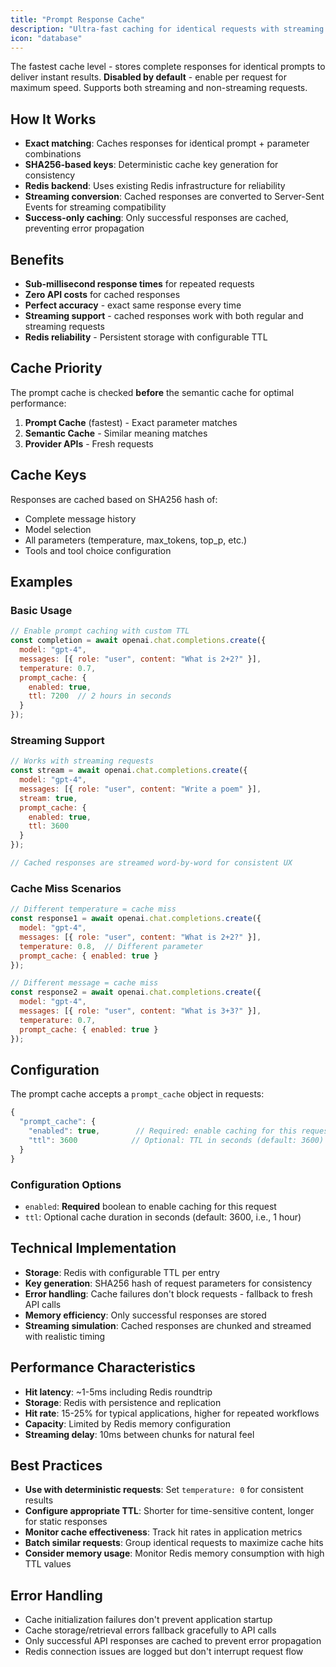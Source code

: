 ```yaml
---
title: "Prompt Response Cache"
description: "Ultra-fast caching for identical requests with streaming support"
icon: "database"
---
```


The fastest cache level - stores complete responses for identical prompts to deliver instant results. **Disabled by default** - enable per request for maximum speed. Supports both streaming and non-streaming requests.

## How It Works

- **Exact matching**: Caches responses for identical prompt + parameter combinations
- **SHA256-based keys**: Deterministic cache key generation for consistency
- **Redis backend**: Uses existing Redis infrastructure for reliability
- **Streaming conversion**: Cached responses are converted to Server-Sent Events for streaming compatibility
- **Success-only caching**: Only successful responses are cached, preventing error propagation

## Benefits

- **Sub-millisecond response times** for repeated requests
- **Zero API costs** for cached responses  
- **Perfect accuracy** - exact same response every time
- **Streaming support** - cached responses work with both regular and streaming requests
- **Redis reliability** - Persistent storage with configurable TTL

## Cache Priority

The prompt cache is checked **before** the semantic cache for optimal performance:

1. **Prompt Cache** (fastest) - Exact parameter matches
2. **Semantic Cache** - Similar meaning matches  
3. **Provider APIs** - Fresh requests

## Cache Keys

Responses are cached based on SHA256 hash of:
- Complete message history
- Model selection
- All parameters (temperature, max_tokens, top_p, etc.)
- Tools and tool choice configuration

## Examples

### Basic Usage
```javascript
// Enable prompt caching with custom TTL
const completion = await openai.chat.completions.create({
  model: "gpt-4",
  messages: [{ role: "user", content: "What is 2+2?" }],
  temperature: 0.7,
  prompt_cache: {
    enabled: true,
    ttl: 7200  // 2 hours in seconds
  }
});
```

### Streaming Support
```javascript
// Works with streaming requests
const stream = await openai.chat.completions.create({
  model: "gpt-4",
  messages: [{ role: "user", content: "Write a poem" }],
  stream: true,
  prompt_cache: {
    enabled: true,
    ttl: 3600
  }
});

// Cached responses are streamed word-by-word for consistent UX
```

### Cache Miss Scenarios
```javascript
// Different temperature = cache miss
const response1 = await openai.chat.completions.create({
  model: "gpt-4",
  messages: [{ role: "user", content: "What is 2+2?" }],
  temperature: 0.8,  // Different parameter
  prompt_cache: { enabled: true }
});

// Different message = cache miss  
const response2 = await openai.chat.completions.create({
  model: "gpt-4", 
  messages: [{ role: "user", content: "What is 3+3?" }],
  temperature: 0.7,
  prompt_cache: { enabled: true }
});
```

## Configuration

The prompt cache accepts a `prompt_cache` object in requests:

```javascript
{
  "prompt_cache": {
    "enabled": true,        // Required: enable caching for this request
    "ttl": 3600            // Optional: TTL in seconds (default: 3600)
  }
}
```

### Configuration Options

- `enabled`: **Required** boolean to enable caching for this request
- `ttl`: Optional cache duration in seconds (default: 3600, i.e., 1 hour)

## Technical Implementation

- **Storage**: Redis with configurable TTL per entry
- **Key generation**: SHA256 hash of request parameters for consistency
- **Error handling**: Cache failures don't block requests - fallback to fresh API calls
- **Memory efficiency**: Only successful responses are stored
- **Streaming simulation**: Cached responses are chunked and streamed with realistic timing

## Performance Characteristics

- **Hit latency**: ~1-5ms including Redis roundtrip
- **Storage**: Redis with persistence and replication
- **Hit rate**: 15-25% for typical applications, higher for repeated workflows
- **Capacity**: Limited by Redis memory configuration
- **Streaming delay**: 10ms between chunks for natural feel

## Best Practices

- **Use with deterministic requests**: Set `temperature: 0` for consistent results
- **Configure appropriate TTL**: Shorter for time-sensitive content, longer for static responses
- **Monitor cache effectiveness**: Track hit rates in application metrics
- **Batch similar requests**: Group identical requests to maximize cache hits
- **Consider memory usage**: Monitor Redis memory consumption with high TTL values

## Error Handling

- Cache initialization failures don't prevent application startup
- Cache storage/retrieval errors fallback gracefully to API calls
- Only successful API responses are cached to prevent error propagation
- Redis connection issues are logged but don't interrupt request flow